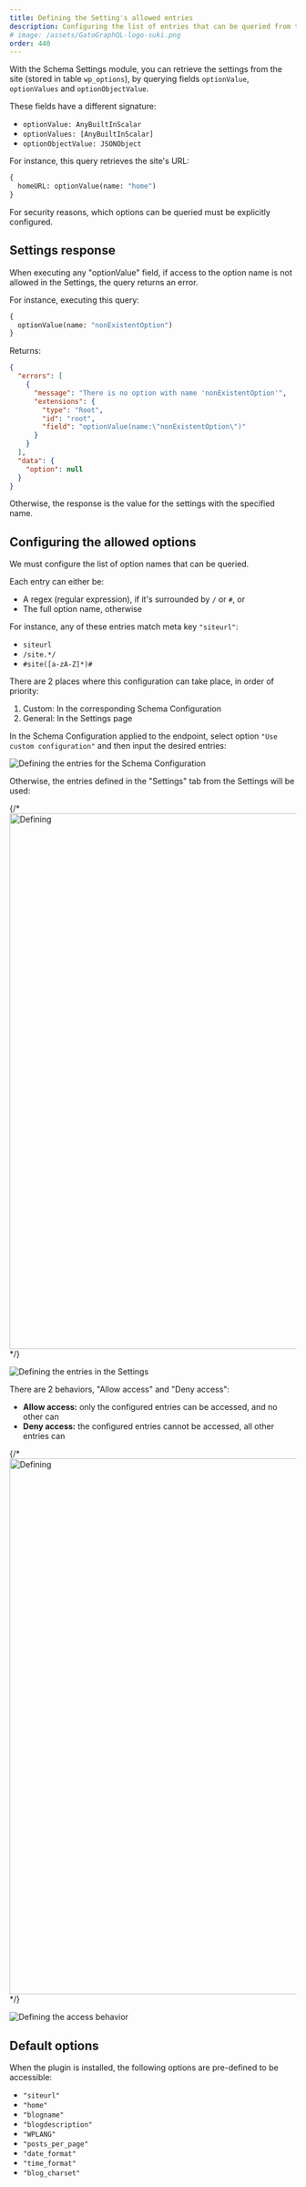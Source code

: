 ```yaml
---
title: Defining the Setting's allowed entries
description: Configuring the list of entries that can be queried from the wp_options table in WordPress, via the optionValue fields added to the GraphQL schema.
# image: /assets/GatoGraphQL-logo-suki.png
order: 440
---
```


With the Schema Settings module, you can retrieve the settings from the site (stored in table `wp_options`), by querying fields `optionValue`, `optionValues` and `optionObjectValue`.

These fields have a different signature:

- `optionValue: AnyBuiltInScalar`
- `optionValues: [AnyBuiltInScalar]`
- `optionObjectValue: JSONObject`

For instance, this query retrieves the site's URL:

```graphql
{
  homeURL: optionValue(name: "home")
}
```

For security reasons, which options can be queried must be explicitly configured.

## Settings response

When executing any "optionValue" field, if access to the option name is not allowed in the Settings, the query returns an error.

For instance, executing this query:

```graphql
{
  optionValue(name: "nonExistentOption")
}
```

Returns:

```json
{
  "errors": [
    {
      "message": "There is no option with name 'nonExistentOption'",
      "extensions": {
        "type": "Root",
        "id": "root",
        "field": "optionValue(name:\"nonExistentOption\")"
      }
    }
  ],
  "data": {
    "option": null
  }
}
```

Otherwise, the response is the value for the settings with the specified name.

## Configuring the allowed options

We must configure the list of option names that can be queried.

Each entry can either be:

- A regex (regular expression), if it's surrounded by `/` or `#`, or
- The full option name, otherwise

For instance, any of these entries match meta key `"siteurl"`:

- `siteurl`
- `/site.*/`
- `#site([a-zA-Z]*)#`

There are 2 places where this configuration can take place, in order of priority:

1. Custom: In the corresponding Schema Configuration
2. General: In the Settings page

In the Schema Configuration applied to the endpoint, select option `"Use custom configuration"` and then input the desired entries:

![Defining the entries for the Schema Configuration](/assets/guides/upstream/schema-configuration-settings-entries.png "Defining the entries for the Schema Configuration")

Otherwise, the entries defined in the "Settings" tab from the Settings will be used:

{/* <Image
  src=/assets/guides/upstream/settings-settings-entries.png
  width="1024"
  height="940"
  alt=Defining the entries in the Settings
  caption=Defining the entries in the Settings
/> */}

![Defining the entries in the Settings](/assets/guides/upstream/settings-settings-entries.png)

There are 2 behaviors, "Allow access" and "Deny access":

- **Allow access:** only the configured entries can be accessed, and no other can
- **Deny access:** the configured entries cannot be accessed, all other entries can

{/* <Image
  src=/assets/guides/upstream/schema-configuration-settings-behavior.png
  width="1024"
  height="940"
  alt=Defining the access behavior
  caption=Defining the access behavior
/> */}

![Defining the access behavior](/assets/guides/upstream/schema-configuration-settings-behavior.png)

## Default options

When the plugin is installed, the following options are pre-defined to be accessible:

- `"siteurl"`
- `"home"`
- `"blogname"`
- `"blogdescription"`
- `"WPLANG"`
- `"posts_per_page"`
- `"date_format"`
- `"time_format"`
- `"blog_charset"`
